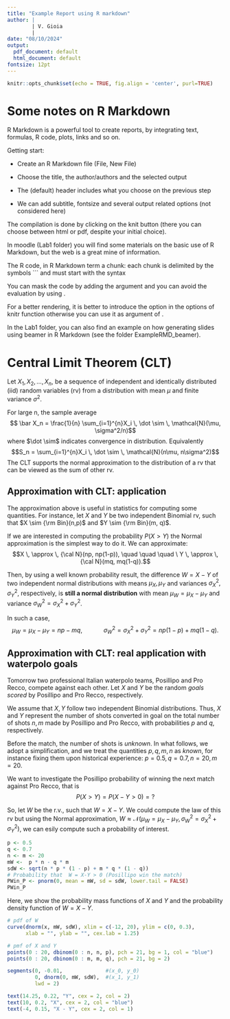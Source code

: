 ```yaml
---
title: "Example Report using R markdown"
author: | 
        | V. Gioia 
        |
date: "08/10/2024"
output:
  pdf_document: default
  html_document: default
fontsize: 12pt
---
```


```r
knitr::opts_chunk$set(echo = TRUE, fig.align = 'center', purl=TRUE)
```

\tableofcontents

\newpage 
# Some notes on R Markdown
R Markdown is a powerful tool to create reports, by integrating text, formulas, R code, plots, links and so on.

Getting start:

- Create an R Markdown file (File, New File)

- Choose the title, the author/authors and the selected output

- The (default) header includes what you choose on the previous step

- We can add subtitle, fontsize and several output related options (not considered here)

The compilation is done by clicking on the knit button (there you can choose between html or pdf, despite your initial choice).

In moodle (Lab1 folder) you will find some materials on the basic use of R Markdown, but the web is a great mine of information.

The R code, in R Markdown term a chunk: each chunk is delimited by the symbols ``` and must start with the syntax \texttt{\{r chunk\_name \}}

You can mask the code by adding the argument \texttt{echo = FALSE} and you can avoid the evaluation by using \texttt{eval = FALSE}.

For a better rendering, it is better to introduce the option \texttt{fig.align = 'center'} in the options of knitr function otherwise you can use it as argument of \texttt{\{r chunk\_name \}}.

In the Lab1 folder, you can also find an example on how generating slides using beamer in R Markdown (see the folder ExampleRMD_beamer).

\newpage 

# Central Limit Theorem (CLT)
Let $X_1, X_2, \ldots, X_n$,  be a sequence of independent and identically distributed (iid) random variables (rv) from a distribution with mean $\mu$ and finite variance $\sigma^2$.

For large n, the sample average
$$   \bar X_n = \frac{1}{n} \sum_{i=1}^{n}X_i \, \dot \sim \, \mathcal{N}(\mu, \sigma^2/n)$$
where $\dot \sim$ indicates convergence in distribution.
Equivalently $$S_n = \sum_{i=1}^{n}X_i \, \dot \sim \, \mathcal{N}(n\mu, n\sigma^2)$$
The CLT supports the normal approximation to the distribution of a rv that can be viewed as the sum of other rv.

## Approximation with CLT: application

The approximation above is useful in statistics for computing some quantities. For instance, let $X$ and $Y$ be two independent Binomial rv, such that $X \sim {\rm Bin}(n,p)$ and $Y \sim {\rm Bin}(m, q)$.

If we are interested in computing the probability $P(X>Y)$ the Normal approximation is the simplest way to do it. We can approximate: $$X \, \approx \, {\cal N}(np, np(1-p)), \quad \quad \quad \ Y \, \approx \, {\cal N}(mq, mq(1-q)).$$

Then, by using a well known probability result, the difference $W=X-Y$ of two independent normal distributions with means $\mu_X, \mu_Y$ and variances $\sigma^2_X, \sigma^2_Y$, respectively, is **still a normal distribution** with mean $\mu_W=\mu_X-\mu_Y$ and variance $\sigma^2_W=\sigma^2_X+\sigma^2_Y$.

In such a case, $$\mu_W=\mu_X-\mu_Y= np-mq, \quad \quad \quad \sigma^2_W=\sigma^2_X+\sigma^2_Y=np(1-p)+mq(1-q).$$


## Approximation with CLT: real application with waterpolo goals

Tomorrow two professional Italian waterpolo teams, Posillipo and Pro Recco, compete against each other. Let $X$ and $Y$ be the random *goals scored* by Posillipo and Pro Recco, respectively.

We assume that $X, Y$ follow two independent Binomial distributions. Thus, $X$ and $Y$ represent the number of shots converted in goal on the total number of shots $n, m$ made by Posillipo and Pro Recco, with probabilities $p$ and $q$, respectively.

Before the match, the number of shots is *unknown*. In what follows, we adopt a simplification, and we treat the quantities $p,q,m,n$ as *known*, for instance fixing them upon historical experience: $p=0.5, q=0.7, n=20, m=20$.

We want to investigate the Posillipo probability of winning the next match against Pro Recco, that is $$P(X>Y)=P(X-Y>0)=?$$

So, let $W$ be the r.v., such that $W=X-Y$. We could compute the law of this rv but using the Normal approximation, $W \approx \mathcal{N}(\mu_W = \mu_X-\mu_Y, \sigma^2_W = \sigma^2_X + \sigma^2_Y)$, we can esily compute such a probability of interest. 

```r
p <- 0.5
q <- 0.7 
n <- m <- 20
mW <-  p * n - q * m
sdW <- sqrt(n * p * (1 - p) + m * q * (1 - q))
# Probability that  W = X-Y > 0 (Posillipo win the match)
PWin_P <- pnorm(0, mean = mW, sd = sdW, lower.tail = FALSE)
PWin_P

```

Here, we show the probability mass functions of $X$ and $Y$ and the probability density function of $W=X-Y$. 

```r
# pdf of W
curve(dnorm(x, mW, sdW), xlim = c(-12, 20), ylim = c(0, 0.3),
      xlab = "", ylab = "", cex.lab = 1.25)

# pmf of X and Y 
points(0 : 20, dbinom(0 : n, n, p), pch = 21, bg = 1, col = "blue")
points(0 : 20, dbinom(0 : m, m, q), pch = 21, bg = 2)

segments(0, -0.01,              #(x_0, y_0)
         0, dnorm(0, mW, sdW),  #(x_1, y_1)
         lwd = 2)

text(14.25, 0.22, "Y", cex = 2, col = 2)
text(10, 0.2, "X", cex = 2, col = "blue")
text(-4, 0.15, "X - Y", cex = 2, col = 1)
```


